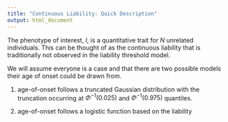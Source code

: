 ```yaml
---
title: "Continuous Liability: Quick Description"
output: html_document
---
```

The phenotype of interest, $l$, is a quantitative trait for $N$ unrelated individuals. This can be thought of as the continuous liability that is traditionally not observed in the liability threshold model.

We will assume everyone is a case and that there are two possible models their age of onset could be drawn from.

1. age-of-onset follows a truncated Gaussian distribution with the truncation occurring at $\Phi^{-1}(0.025)$ and $\Phi^{-1}(0.975)$ quantiles.
  
2. age-of-onset follows a logistic function based on the liability
